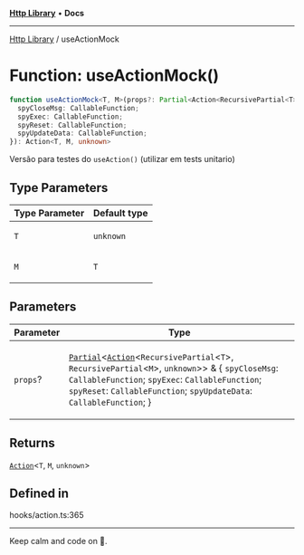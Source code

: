 
<Meta title="Libs/Http/functions/useActionMock" />



[**Http Library**](/?path=/docs/libs-http-overview--page) • **Docs**

***

[Http Library](/?path=/docs/libs-http-overview--page) / useActionMock

# Function: useActionMock()

```ts
function useActionMock<T, M>(props?: Partial<Action<RecursivePartial<T>, RecursivePartial<M>, unknown>> & {
  spyCloseMsg: CallableFunction;
  spyExec: CallableFunction;
  spyReset: CallableFunction;
  spyUpdateData: CallableFunction;
}): Action<T, M, unknown>
```

Versão para testes do `useAction()` (utilizar em tests unitario)

## Type Parameters

<table>
<thead>
<tr>
<th>Type Parameter</th>
<th>Default type</th>
</tr>
</thead>
<tbody>
<tr>
<td>

`T`

</td>
<td>

`unknown`

</td>
</tr>
<tr>
<td>

`M`

</td>
<td>

`T`

</td>
</tr>
</tbody>
</table>

## Parameters

<table>
<thead>
<tr>
<th>Parameter</th>
<th>Type</th>
</tr>
</thead>
<tbody>
<tr>
<td>

`props`?

</td>
<td>

[`Partial`](https://www.typescriptlang.org/docs/handbook/utility-types.html#partialtype)\<[`Action`](/?path=/docs/libs-http-interfaces-action)\<`RecursivePartial`\<`T`\>, `RecursivePartial`\<`M`\>, `unknown`\>\> & \{ `spyCloseMsg`: `CallableFunction`; `spyExec`: `CallableFunction`; `spyReset`: `CallableFunction`; `spyUpdateData`: `CallableFunction`; \}

</td>
</tr>
</tbody>
</table>

## Returns

[`Action`](/?path=/docs/libs-http-interfaces-action)\<`T`, `M`, `unknown`\>

## Defined in

hooks/action.ts:365


***

Keep calm and code on 🤘.